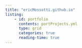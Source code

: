 ```yaml
---
title: "ericMossotti.github.io"
listing:
    - id: portfolio
      contents: portProjects.yml
      type: grid
      categories: true
      reading-time: true
---
```




:::{#portfolio}
:::
